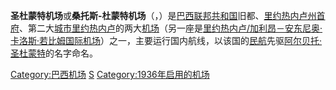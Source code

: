 {{Infobox Airport 
| airport_name = <center>圣杜蒙特机场<br><small>{{lang|pt|Aeroporto Santos-Dumont}}</small></center>
| nativename   = 
| photo        = Santos_Dumont_by_Diego_Baravelli.jpg
| caption      = {{maplink|frame=yes|plain=yes|type=point|zoom=13|frame-align=center|frame-width=250}}
| IATA         = SDU
| ICAO         = SBRJ
| type         = 军民两用
| owner        = 
| run by       = [[Infraero|Infraero]]
| city         = [[巴西|巴西]][[里约热内卢|里约热内卢]]
| location     = 里约热内卢
| hub           = [[藍色巴西航空|藍色巴西航空]]
| elevation    = 3米
| coordinates  = {{Coord|22|54|37.66|S|43|09|47.28|W|type:airport|display=inline,title}}
| website      = 
| metric-elev  = yes
| metric-rwy   = yes
| r1-number    = 02R/20L
| r1-length-f  = 4,341
| r1-length-m  = 1,323
| r1-surface   = [[Asphalt|Asphalt]]
| r2-number    = 02L/20R
| r2-length-f  = 4,134
| r2-length-m  = 1,260
| r2-surface   = Asphalt
| stat-year    = 
| stat1-header = 
| stat1-data   = 
| stat2-header = 
| stat2-data   = 
| footnotes    = 
}}

'''圣杜蒙特机场'''或'''桑托斯-杜蒙特机场'''（{{lang-pt|'''Aeroporto Santos-Dumont'''}}，{{airport codes|SDU|SBRJ}}）是[[巴西联邦共和国|巴西联邦共和国]]旧都、[[里约热内卢州|里约热内卢州]][[首府|首府]]、第二大[[城市|城市]][[里约热内卢|里约热内卢]]的两大[[机场|机场]]（另一座是[[里约热内卢/加利昂－安东尼奥·卡洛斯·若比姆国际机场|里约热内卢/加利昂－安东尼奥·卡洛斯·若比姆国际机场]]）之一，主要运行国内航线，以该国的[[民航|民航]]先驱[[阿尔贝托·圣杜蒙特|阿尔贝托·圣杜蒙特]]的名字命名。
{{Commonscat|Santos Dumont Airport}}
[[Category:巴西机场|Category:巴西机场]]
[[Category:冠以人名的美洲機場|S]]
[[Category:1936年启用的机场|Category:1936年启用的机场]]